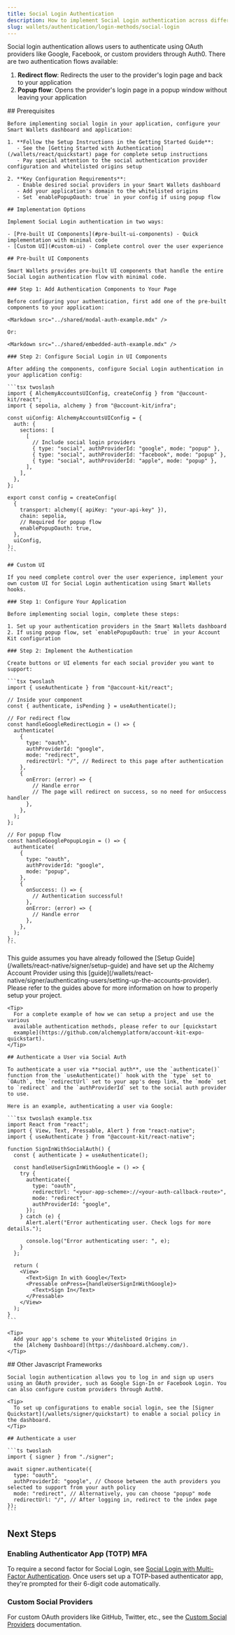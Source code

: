 ```yaml
---
title: Social Login Authentication
description: How to implement Social Login authentication across different frameworks
slug: wallets/authentication/login-methods/social-login
---
```


Social login authentication allows users to authenticate using OAuth providers like Google, Facebook, or custom providers through Auth0. There are two authentication flows available:

1. **Redirect flow**: Redirects the user to the provider's login page and back to your application
2. **Popup flow**: Opens the provider's login page in a popup window without leaving your application

<Tabs>
  <Tab title="React">
    ## Prerequisites

    Before implementing social login in your application, configure your Smart Wallets dashboard and application:

    1. **Follow the Setup Instructions in the Getting Started Guide**:
       - See the [Getting Started with Authentication](/wallets/react/quickstart) page for complete setup instructions
       - Pay special attention to the social authentication provider configuration and whitelisted origins setup

    2. **Key Configuration Requirements**:
       - Enable desired social providers in your Smart Wallets dashboard
       - Add your application's domain to the whitelisted origins
       - Set `enablePopupOauth: true` in your config if using popup flow

    ## Implementation Options

    Implement Social Login authentication in two ways:

    - [Pre-built UI Components](#pre-built-ui-components) - Quick implementation with minimal code
    - [Custom UI](#custom-ui) - Complete control over the user experience

    ## Pre-built UI Components

    Smart Wallets provides pre-built UI components that handle the entire Social Login authentication flow with minimal code.

    ### Step 1: Add Authentication Components to Your Page

    Before configuring your authentication, first add one of the pre-built components to your application:

    <Markdown src="../shared/modal-auth-example.mdx" />

    Or:

    <Markdown src="../shared/embedded-auth-example.mdx" />

    ### Step 2: Configure Social Login in UI Components

    After adding the components, configure Social Login authentication in your application config:

    ```tsx twoslash
    import { AlchemyAccountsUIConfig, createConfig } from "@account-kit/react";
    import { sepolia, alchemy } from "@account-kit/infra";

    const uiConfig: AlchemyAccountsUIConfig = {
      auth: {
        sections: [
          [
            // Include social login providers
            { type: "social", authProviderId: "google", mode: "popup" },
            { type: "social", authProviderId: "facebook", mode: "popup" },
            { type: "social", authProviderId: "apple", mode: "popup" },
          ],
        ],
      },
    };

    export const config = createConfig(
      {
        transport: alchemy({ apiKey: "your-api-key" }),
        chain: sepolia,
        // Required for popup flow
        enablePopupOauth: true,
      },
      uiConfig,
    );
    ```

    ## Custom UI

    If you need complete control over the user experience, implement your own custom UI for Social Login authentication using Smart Wallets hooks.

    ### Step 1: Configure Your Application

    Before implementing social login, complete these steps:

    1. Set up your authentication providers in the Smart Wallets dashboard
    2. If using popup flow, set `enablePopupOauth: true` in your Account Kit configuration

    ### Step 2: Implement the Authentication

    Create buttons or UI elements for each social provider you want to support:

    ```tsx twoslash
    import { useAuthenticate } from "@account-kit/react";

    // Inside your component
    const { authenticate, isPending } = useAuthenticate();

    // For redirect flow
    const handleGoogleRedirectLogin = () => {
      authenticate(
        {
          type: "oauth",
          authProviderId: "google",
          mode: "redirect",
          redirectUrl: "/", // Redirect to this page after authentication
        },
        {
          onError: (error) => {
            // Handle error
            // The page will redirect on success, so no need for onSuccess handler
          },
        },
      );
    };

    // For popup flow
    const handleGooglePopupLogin = () => {
      authenticate(
        {
          type: "oauth",
          authProviderId: "google",
          mode: "popup",
        },
        {
          onSuccess: () => {
            // Authentication successful!
          },
          onError: (error) => {
            // Handle error
          },
        },
      );
    };
    ```

  </Tab>

  <Tab title="React Native">
    <Info>
      This guide assumes you have already followed the [Setup
      Guide](/wallets/react-native/signer/setup-guide) and have set up the Alchemy
      Account Provider using this
      [guide](/wallets/react-native/signer/authenticating-users/setting-up-the-accounts-provider).
      Please refer to the guides above for more information on how to properly setup
      your project.
    </Info>

    <Tip>
      For a complete example of how we can setup a project and use the various
      available authentication methods, please refer to our [quickstart
      example](https://github.com/alchemyplatform/account-kit-expo-quickstart).
    </Tip>

    ## Authenticate a User via Social Auth

    To authenticate a user via **social auth**, use the `authenticate()` function from the `useAuthenticate()` hook with the `type` set to `OAuth`, the `redirectUrl` set to your app's deep link, the `mode` set to `redirect` and the `authProviderId` set to the social auth provider to use.

    Here is an example, authenticating a user via Google:

    ```tsx twoslash example.tsx
    import React from "react";
    import { View, Text, Pressable, Alert } from "react-native";
    import { useAuthenticate } from "@account-kit/react-native";

    function SignInWithSocialAuth() {
      const { authenticate } = useAuthenticate();

      const handleUserSignInWithGoogle = () => {
        try {
          authenticate({
            type: "oauth",
            redirectUrl: "<your-app-scheme>://<your-auth-callback-route>",
            mode: "redirect",
            authProviderId: "google",
          });
        } catch (e) {
          Alert.alert("Error authenticating user. Check logs for more details.");

          console.log("Error authenticating user: ", e);
        }
      };

      return (
        <View>
          <Text>Sign In with Google</Text>
          <Pressable onPress={handleUserSignInWithGoogle}>
            <Text>Sign In</Text>
          </Pressable>
        </View>
      );
    }
    ```

    <Tip>
      Add your app's scheme to your Whitelisted Origins in
      the [Alchemy Dashboard](https://dashboard.alchemy.com/).
    </Tip>

  </Tab>
  <Tab title="JavaScript">
    ## Other Javascript Frameworks

    Social login authentication allows you to log in and sign up users using an OAuth provider, such as Google Sign-In or Facebook Login. You can also configure custom providers through Auth0.

    <Tip>
      To set up configurations to enable social login, see the [Signer Quickstart](/wallets/signer/quickstart) to enable a social policy in the dashboard.
    </Tip>

    ## Authenticate a user

    ```ts twoslash
    import { signer } from "./signer";

    await signer.authenticate({
      type: "oauth",
      authProviderId: "google", // Choose between the auth providers you selected to support from your auth policy
      mode: "redirect", // Alternatively, you can choose "popup" mode
      redirectUrl: "/", // After logging in, redirect to the index page
    });
    ```

  </Tab>
</Tabs>

## Next Steps

### Enabling Authenticator App (TOTP) MFA

To require a second factor for Social Login, see [Social Login with Multi-Factor Authentication](/wallets/react/mfa/social-login). Once users set up a TOTP-based authenticator app, they're prompted for their 6-digit code automatically.

### Custom Social Providers

For custom OAuth providers like GitHub, Twitter, etc., see the [Custom Social Providers](/wallets/react/login-methods/social-providers) documentation.
